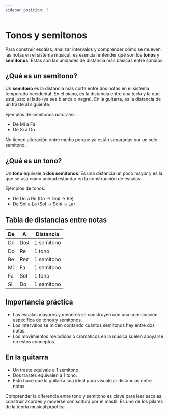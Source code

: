 ```yaml
---
sidebar_position: 3
---
```


# Tonos y semitonos

Para construir escalas, analizar intervalos y comprender cómo se mueven las notas en el sistema musical, es esencial entender qué son los **tonos** y **semitonos**. Estas son las unidades de distancia más básicas entre sonidos.

## ¿Qué es un semitono?

Un **semitono** es la distancia más corta entre dos notas en el sistema temperado occidental. En el piano, es la distancia entre una tecla y la que está justo al lado (ya sea blanca o negra). En la guitarra, es la distancia de un traste al siguiente.

Ejemplos de semitonos naturales:

- De Mi a Fa
- De Si a Do

No tienen alteración entre medio porque ya están separadas por un solo semitono.

## ¿Qué es un tono?

Un **tono** equivale a **dos semitonos**. Es una distancia un poco mayor y es la que se usa como unidad estándar en la construcción de escalas.

Ejemplos de tonos:

- De Do a Re (Do → Do♯ → Re)
- De Sol a La (Sol → Sol♯ → La)

## Tabla de distancias entre notas

| De  | A   | Distancia  |
| --- | --- | ---------- |
| Do  | Do♯ | 1 semitono |
| Do  | Re  | 1 tono     |
| Re  | Re♯ | 1 semitono |
| Mi  | Fa  | 1 semitono |
| Fa  | Sol | 1 tono     |
| Si  | Do  | 1 semitono |

## Importancia práctica

- Las escalas mayores y menores se construyen con una combinación específica de tonos y semitonos.
- Los intervalos se miden contando cuántos semitonos hay entre dos notas.
- Los movimientos melódicos o cromáticos en la música suelen apoyarse en estos conceptos.

## En la guitarra

- Un traste equivale a 1 semitono.
- Dos trastes equivalen a 1 tono.
- Esto hace que la guitarra sea ideal para visualizar distancias entre notas.

Comprender la diferencia entre tono y semitono es clave para leer escalas, construir acordes y moverse con soltura por el mástil. Es uno de los pilares de la teoría musical práctica.

<DonateButton />
<Comments />

